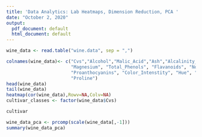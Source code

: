 ```yaml
---
title: 'Data Analytics: Lab Heatmaps, Dimension Reduction, PCA '
date: "October 2, 2020"
output:
  pdf_document: default
  html_document: default
---
```


```r
wine_data <- read.table("wine.data", sep = ",")

colnames(wine_data)<- c("Cvs","Alcohol","Malic_Acid","Ash","Alcalinity_of_Ash",
                        "Magnesium", "Total_Phenols", "Flavanoids", "NonFlavanoidPhenols",
                        "Proanthocyanins", "Color_Intenstity", "Hue", "OD280/OD315_of_Diluted_Wine",
                        "Proline")
head(wine_data)
tail(wine_data)
heatmap(cor(wine_data),Rowv=NA,Colv=NA)
cultivar_classes <- factor(wine_data$Cvs)

cultivar
```
```r
wine_data_pca <- prcomp(scale(wine_data[,-1]))
summary(wine_data_pca)
```